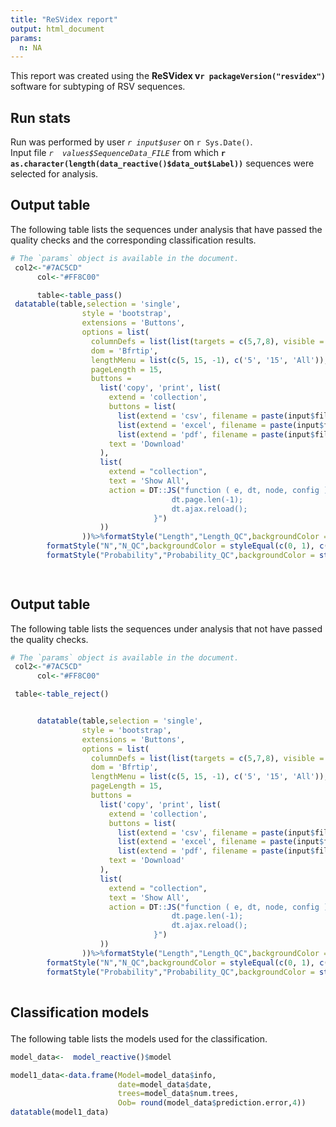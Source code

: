 ```yaml
---
title: "ReSVidex report"
output: html_document
params:
  n: NA
---
```

This report was created using the **ReSVidex v`r packageVersion("resvidex")`** software for subtyping of RSV sequences.<br /> 


<h2>Run stats</h2>
Run was performed by user *`r input$user`* on `r Sys.Date()`.<br />
Input file *`r  values$SequenceData_FILE`* from which **`r as.character(length(data_reactive()$data_out$Label))`** sequences were selected for analysis.<br />

<h2>Output table</h2>
The following table lists the sequences under analysis that have passed the quality checks and the corresponding classification results. 
```r
# The `params` object is available in the document.
 col2<-"#7AC5CD"
      col<-"#FF8C00"

      table<-table_pass()
 datatable(table,selection = 'single',
                style = 'bootstrap',
                extensions = 'Buttons',
                options = list(
                  columnDefs = list(list(targets = c(5,7,8), visible = FALSE)),
                  dom = 'Bfrtip',
                  lengthMenu = list(c(5, 15, -1), c('5', '15', 'All')),
                  pageLength = 15,
                  buttons =
                    list('copy', 'print', list(
                      extend = 'collection',
                      buttons = list(
                        list(extend = 'csv', filename = paste(input$file[1,1],"resvidex_results"),sep=""),
                        list(extend = 'excel', filename = paste(input$file[1,1],"resvidex_results"),sep=""),
                        list(extend = 'pdf', filename = paste(input$file[1,1],"resvidex_results"),sep="")),
                      text = 'Download'
                    ),
                    list(
                      extend = "collection",
                      text = 'Show All',
                      action = DT::JS("function ( e, dt, node, config ) {
                                    dt.page.len(-1);
                                    dt.ajax.reload();
                                }")
                    ))
                ))%>%formatStyle("Length","Length_QC",backgroundColor = styleEqual(c(0, 1), c(col2, col)))%>%
        formatStyle("N","N_QC",backgroundColor = styleEqual(c(0, 1), c(col2, col)))%>%
        formatStyle("Probability","Probability_QC",backgroundColor = styleEqual(c(0, 1), c(col2, col)))

 
```
<h2>Output table</h2>
The following table lists the sequences under analysis that not have passed the quality checks.
```r
# The `params` object is available in the document.
 col2<-"#7AC5CD"
      col<-"#FF8C00"

 table<-table_reject()


      datatable(table,selection = 'single',
                style = 'bootstrap',
                extensions = 'Buttons',
                options = list(
                  columnDefs = list(list(targets = c(5,7,8), visible = FALSE)),
                  dom = 'Bfrtip',
                  lengthMenu = list(c(5, 15, -1), c('5', '15', 'All')),
                  pageLength = 15,
                  buttons =
                    list('copy', 'print', list(
                      extend = 'collection',
                      buttons = list(
                        list(extend = 'csv', filename = paste(input$file[1,1],"resvidex_results"),sep=""),
                        list(extend = 'excel', filename = paste(input$file[1,1],"resvidex_results"),sep=""),
                        list(extend = 'pdf', filename = paste(input$file[1,1],"resvidex_results"),sep="")),
                      text = 'Download'
                    ),
                    list(
                      extend = "collection",
                      text = 'Show All',
                      action = DT::JS("function ( e, dt, node, config ) {
                                    dt.page.len(-1);
                                    dt.ajax.reload();
                                }")
                    ))
                ))%>%formatStyle("Length","Length_QC",backgroundColor = styleEqual(c(0, 1), c(col2, col)))%>%
        formatStyle("N","N_QC",backgroundColor = styleEqual(c(0, 1), c(col2, col)))%>%
        formatStyle("Probability","Probability_QC",backgroundColor = styleEqual(c(0, 1), c(col2, col)))
 
```
<h2>

Classification models

</h2>

The following table lists the models used for the classification.

```r


model_data<-  model_reactive()$model

model1_data<-data.frame(Model=model_data$info,
                        date=model_data$date,
                        trees=model_data$num.trees,
                        Oob= round(model_data$prediction.error,4))
datatable(model1_data)
```
